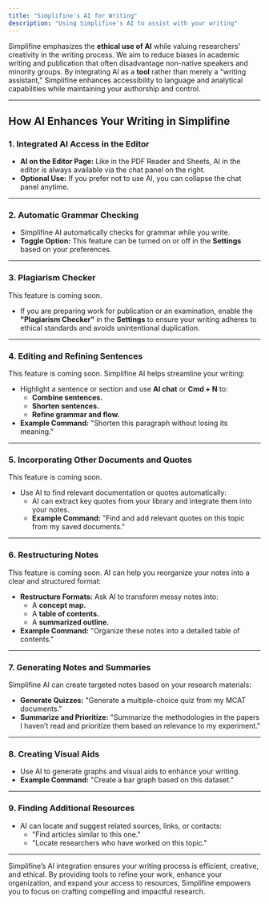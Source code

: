 ```yaml
---
title: "Simplifine's AI for Writing"
description: "Using Simplifine's AI to assist with your writing"
--- 
```


Simplifine emphasizes the **ethical use of AI** while valuing researchers' creativity in the writing process. We aim to reduce biases in academic writing and publication that often disadvantage non-native speakers and minority groups. By integrating AI as a **tool** rather than merely a "writing assistant," Simplifine enhances accessibility to language and analytical capabilities while maintaining your authorship and control.  

---

## How AI Enhances Your Writing in Simplifine  

### 1. **Integrated AI Access in the Editor**  
- **AI on the Editor Page:** Like in the PDF Reader and Sheets, AI in the editor is always available via the chat panel on the right.  
- **Optional Use:** If you prefer not to use AI, you can collapse the chat panel anytime.  

---

### 2. **Automatic Grammar Checking**  
- Simplifine AI automatically checks for grammar while you write.  
- **Toggle Option:** This feature can be turned on or off in the **Settings** based on your preferences.  

---

### 3. **Plagiarism Checker**  
<Note>This feature is coming soon.</Note>
- If you are preparing work for publication or an examination, enable the **"Plagiarism Checker"** in the **Settings** to ensure your writing adheres to ethical standards and avoids unintentional duplication.  

---

### 4. **Editing and Refining Sentences**
<Note>This feature is coming soon.</Note>
Simplifine AI helps streamline your writing:  
- Highlight a sentence or section and use **AI chat** or **Cmd + N** to:  
  - **Combine sentences.**  
  - **Shorten sentences.**  
  - **Refine grammar and flow.**  
- **Example Command:** "Shorten this paragraph without losing its meaning."

---
### 5. **Incorporating Other Documents and Quotes**  
<Note>This feature is coming soon.</Note>
- Use AI to find relevant documentation or quotes automatically:  
  - AI can extract key quotes from your library and integrate them into your notes.  
  - **Example Command:** "Find and add relevant quotes on this topic from my saved documents."  

---

### 6. **Restructuring Notes**  
<Note>This feature is coming soon.</Note>
AI can help you reorganize your notes into a clear and structured format:  
- **Restructure Formats:** Ask AI to transform messy notes into:  
  - A **concept map.**  
  - A **table of contents.**  
  - A **summarized outline.**  
- **Example Command:** "Organize these notes into a detailed table of contents."

---

### 7. **Generating Notes and Summaries**  
Simplifine AI can create targeted notes based on your research materials:  
- **Generate Quizzes:** "Generate a multiple-choice quiz from my MCAT documents."  
- **Summarize and Prioritize:** "Summarize the methodologies in the papers I haven’t read and prioritize them based on relevance to my experiment."  

---

### 8. **Creating Visual Aids**  
- Use AI to generate graphs and visual aids to enhance your writing.  
- **Example Command:** "Create a bar graph based on this dataset."

---

### 9. **Finding Additional Resources**  
- AI can locate and suggest related sources, links, or contacts:  
  - "Find articles similar to this one."  
  - "Locate researchers who have worked on this topic."

---

Simplifine’s AI integration ensures your writing process is efficient, creative, and ethical. By providing tools to refine your work, enhance your organization, and expand your access to resources, Simplifine empowers you to focus on crafting compelling and impactful research.